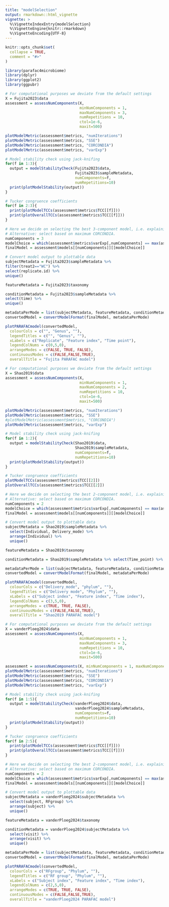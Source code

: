 ```yaml
---
title: "modelSelection"
output: rmarkdown::html_vignette
vignette: >
  %\VignetteIndexEntry{modelSelection}
  %\VignetteEngine{knitr::rmarkdown}
  %\VignetteEncoding{UTF-8}
---
```


```r
knitr::opts_chunk$set(
  collapse = TRUE,
  comment = "#>"
)
```

```r
library(parafac4microbiome)
library(dplyr)
library(ggplot2)
library(ggpubr)
```

```r
# For computational purposes we deviate from the default settings
X = Fujita2023$data
assessment = assessNumComponents(X,
                                 minNumComponents = 1,
                                 maxNumComponents = 3,
                                 numRepetitions = 10,
                                 ctol=1e-6,
                                 maxit=500)

plotModelMetric(assessment$metrics, "numIterations")
plotModelMetric(assessment$metrics, "SSE")
plotModelMetric(assessment$metrics, "CORCONDIA")
plotModelMetric(assessment$metrics, "varExp")

# Model stability check using jack-knifing
for(f in 1:3){
  output = modelStabilityCheck(Fujita2023$data,
                               Fujita2023$sampleMetadata,
                               numComponents=f,
                               numRepetitions=10)
  print(plotModelStability(output))
}

# Tucker congruence coefficients
for(f in 2:3){
  print(plotModelTCCs(assessment$metrics$TCC[[f]]))
  print(plotOverallTCCs(assessment$metrics$TCC[[f]]))
}

# Here we decide on selecting the best 3-component model, i.e. explaining the largest amount of variation.
# Alternative: select based on maximum CORCONDIA.
numComponents = 3
modelChoice = which(assessment$metrics$varExp[,numComponents] == max(assessment$metrics$varExp[,numComponents]))
finalModel = assessment$models[[numComponents]][[modelChoice]]

# Convert model output to plottable data
subjectMetadata = Fujita2023$sampleMetadata %>%
filter(treat2=="WC") %>%
select(replicate.id) %>%
unique()

featureMetadata = Fujita2023$taxonomy

conditionMetadata = Fujita2023$sampleMetadata %>%
select(time) %>%
unique()

metadataPerMode = list(subjectMetadata, featureMetadata, conditionMetadata)
convertedModel = convertModelFormat(finalModel, metadataPerMode)

plotPARAFACmodel(convertedModel,
  colourCols = c("", "Genus", ""),
  legendTitles = c("", "Genus", ""),
  xLabels = c("Replicate", "Feature index", "Time point"),
  legendColNums = c(0,5,0),
  arrangeModes = c(FALSE, TRUE, FALSE),
  continuousModes = c(FALSE,FALSE,TRUE),
  overallTitle = "Fujita PARAFAC model")
```

```r
# For computational purposes we deviate from the default settings
X = Shao2019$data
assessment = assessNumComponents(X,
                                 minNumComponents = 1,
                                 maxNumComponents = 2,
                                 numRepetitions = 10,
                                 ctol=1e-6,
                                 maxit=500)

plotModelMetric(assessment$metrics, "numIterations")
plotModelMetric(assessment$metrics, "SSE")
#plotModelMetric(assessment$metrics, "CORCONDIA")
plotModelMetric(assessment$metrics, "varExp")

# Model stability check using jack-knifing
for(f in 1:2){
  output = modelStabilityCheck(Shao2019$data,
                               Shao2019$sampleMetadata,
                               numComponents=f,
                               numRepetitions=10)
  print(plotModelStability(output))
}

# Tucker congruence coefficients
plotModelTCCs(assessment$metrics$TCC[[2]])
plotOverallTCCs(assessment$metrics$TCC[[2]])

# Here we decide on selecting the best 2-component model, i.e. explaining the largest amount of variation.
# Alternative: select based on maximum CORCONDIA.
numComponents = 2
modelChoice = which(assessment$metrics$varExp[,numComponents] == max(assessment$metrics$varExp[,numComponents]))
finalModel = assessment$models[[numComponents]][[modelChoice]]

# Convert model output to plottable data
subjectMetadata = Shao2019$sampleMetadata %>% 
  select(Individual, Delivery_mode) %>%
  arrange(Individual) %>%
  unique()

featureMetadata = Shao2019$taxonomy

conditionMetadata = Shao2019$sampleMetadata %>% select(Time_point) %>% unique()

metadataPerMode = list(subjectMetadata, featureMetadata, conditionMetadata)
convertedModel = convertModelFormat(finalModel, metadataPerMode)

plotPARAFACmodel(convertedModel,
  colourCols = c("Delivery_mode", "phylum", ""),
  legendTitles = c("Delivery mode", "Phylum", ""),
  xLabels = c("Subject index", "Feature index", "Time index"),
  legendColNums = c(3,5,0),
  arrangeModes = c(TRUE, TRUE, FALSE),
  continuousModes = c(FALSE,FALSE,TRUE),
  overallTitle = "Shao2019 PARAFAC model")
```

```r
# For computational purposes we deviate from the default settings
X = vanderPloeg2024$data
assessment = assessNumComponents(X,
                                 minNumComponents = 1,
                                 maxNumComponents = 3,
                                 numRepetitions = 10,
                                 ctol=1e-6,
                                 maxit=500)

assessment = assessNumComponents(X, minNumComponents = 1, maxNumComponents = 5, numRepetitions = 10, ctol=1e-6, maxit=2500)
plotModelMetric(assessment$metrics, "numIterations")
plotModelMetric(assessment$metrics, "SSE")
plotModelMetric(assessment$metrics, "CORCONDIA")
plotModelMetric(assessment$metrics, "varExp")

# Model stability check using jack-knifing
for(f in 1:5){
  output = modelStabilityCheck(vanderPloeg2024$data,
                               vanderPloeg2024$sampleMetadata,
                               numComponents=f,
                               numRepetitions=10)
  print(plotModelStability(output))
}

# Tucker congruence coefficients
for(f in 2:5){
  print(plotModelTCCs(assessment$metrics$TCC[[f]]))
  print(plotOverallTCCs(assessment$metrics$TCC[[f]]))
}

# Here we decide on selecting the best 2-component model, i.e. explaining the largest amount of variation.
# Alternative: select based on maximum CORCONDIA.
numComponents = 2
modelChoice = which(assessment$metrics$varExp[,numComponents] == max(assessment$metrics$varExp[,numComponents]))
finalModel = assessment$models[[numComponents]][[modelChoice]]

# Convert model output to plottable data
subjectMetadata = vanderPloeg2024$subjectMetadata %>% 
  select(subject, RFgroup) %>% 
  arrange(subject) %>%
  unique()

featureMetadata = vanderPloeg2024$taxonomy

conditionMetadata = vanderPloeg2024$subjectMetadata %>%
  select(visit) %>%
  arrange(visit) %>%
  unique()

metadataPerMode = list(subjectMetadata, featureMetadata, conditionMetadata)
convertedModel = convertModelFormat(finalModel, metadataPerMode)

plotPARAFACmodel(convertedModel,
  colourCols = c("RFgroup", "Phylum", ""),
  legendTitles = c("RF group", "Phylum", ""),
  xLabels = c("Subject index", "Feature index", "Time index"),
  legendColNums = c(2,5,0),
  arrangeModes = c(TRUE, TRUE, FALSE),
  continuousModes = c(FALSE,FALSE,TRUE),
  overallTitle = "vanderPloeg2024 PARAFAC model")
```
